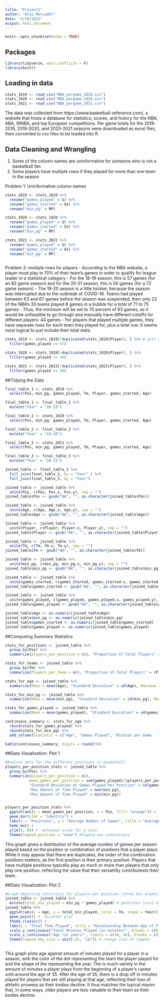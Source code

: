 ```yaml
---
title: "Project1"
author: "Alex Mercadel"
date: "3/19/2022"
output: html_document
---
```


```r
knitr::opts_chunk$set(echo = TRUE)
```
## Packages
```r
library(tidyverse, warn.conflicts = F)
library(knitr)
```

## Loading in data
```r
stats_1819 <- read_csv("NBA_pergame_1819.csv")
stats_1920 <- read_csv("NBA_pergame_1920.csv")
stats_2021 <- read_csv("NBA_pergame_2021.csv")
```
The data was collected from https://www.basketball-reference.com/, a website that hosts a database for statistics, scores, and history for the NBA, ABA, WNBA, and top European competitions. Per game totals for the 2018-2019, 2019-2020, and 2020-2021 seasons were downloaded as excel files, then converted to csv files to be loaded into R. 


## Data Cleaning and Wrangling

1. Some of the column names are uninformative for someone who is not a basketball fan
2. Some players have multiple rows if they played for more than one team in the season

Problem 1: Uninformative column names
```r
stats_1819 <- stats_1819 %>%
  rename("games_played" = G) %>%
  rename("games_started" = GS) %>%
  rename("min_pg" = MP)

stats_1920 <- stats_1920 %>%
  rename("games_played" = G) %>%
  rename("games_started" = GS) %>%
  rename("min_pg" = MP)

stats_2021 <- stats_2021 %>%
  rename("games_played" = G) %>%
  rename("games_started" = GS) %>%
  rename("min_pg" = MP)
  
```


Problem 2: multiple rows for players
- According to the NBA website, a player must play in 70% of their team's games in order to qualify for league leader in a statistical category
- For the 18-19 season, this is 57 games (for an 82 game season) and for the 20-21 season, this is 50 games (for a 72 game season)
- The 19-20 season is a little trickier, because the season was interrupted due to the outbreak of COVID-19. Teams had played between 63 and 67 games before the season was suspended, then only 22 of the NBA's 30 teams played 8 games in a bubble for a total of 71 to 75 games 
- Thus, the minimum will be set to 70 percent of 63 games, as it would be unfeasible to go through and manually have different cutoffs for different players: 44 games
- For players that played multiple games, they have separate rows for each team they played for, plus a total row. It seems most logical to just include their total stats.

```r
stats_1819 <- stats_1819[!duplicated(stats_1819$Player), ] %>% # gets rid of duplicates, since TOT comes first, if there is a TOT, it gets kept, and the actual teams are deleted
  filter(games_played >= 57)

stats_1920 <- stats_1920[!duplicated(stats_1920$Player), ] %>%
  filter(games_played >= 44)

stats_2021 <- stats_2021[!duplicated(stats_2021$Player), ] %>%
  filter(games_played >= 50)

```



##Tidying the Data

```r

final_table_1 <- stats_1819 %>%
  select(Pos, min_pg, games_played, Tm, Player, games_started, Age)

final_table_1 <- final_table_1 %>%
  mutate("Year" = "18-19")

final_table_2 <- stats_1920 %>%
  select(Pos, min_pg, games_played, Tm, Player, games_started, Age)

final_table_2 <- final_table_2 %>%
  mutate("Year" = "19-20")

final_table_3 <- stats_2021 %>%
  select(Pos, min_pg, games_played, Tm, Player, games_started, Age)

final_table_3 <- final_table_3 %>%
  mutate("Year" = "20-21")

joined_table <- final_table_1 %>%
  full_join(final_table_2, by = "Year" ) %>%
  full_join(final_table_3, by = "Year")

joined_table <- joined_table %>%
  unite(Pos, c(Pos, Pos.x, Pos.y), sep = "")
joined_table$Pos <- gsub("NA", "", as.character(joined_table$Pos))

joined_table <- joined_table %>%
  unite(Age, c(Age, Age.x, Age.y), sep = "")
joined_table$Age <- gsub("NA", "", as.character(joined_table$Age))

joined_table <- joined_table %>%
  unite(Player, c(Player, Player.x, Player.y), sep = "")
joined_table$Player <- gsub("NA", "", as.character(joined_table$Player))

joined_table <- joined_table %>%
  unite(Tm, c(Tm, Tm.x, Tm.y), sep = "")
joined_table$Tm <- gsub("NA", "", as.character(joined_table$Tm))

joined_table <- joined_table %>%
  unite(min_pg, c(min_pg, min_pg.x, min_pg.y), sep = "")
joined_table$min_pg <- gsub("NA", "", as.character(joined_table$min_pg))

joined_table <- joined_table %>%
  unite(games_started, c(games_started, games_started.x, games_started.y), sep = "")
joined_table$games_started <- gsub("NA", "", as.character(joined_table$games_started))

joined_table <- joined_table %>%
  unite(games_played, c(games_played, games_played.x, games_played.y), sep = "")
joined_table$games_played <- gsub("NA", "", as.character(joined_table$games_played))

joined_table$Age <- as.numeric(joined_table$Age)
joined_table$min_pg <- as.numeric(joined_table$min_pg)
joined_table$games_started <- as.numeric(joined_table$games_started)
joined_table$games_played <- as.numeric(joined_table$games_played)

```



##Computing Summary Statistics

```r
stats_for_positions <- joined_table %>%
  group_by(Pos) %>%
  summarize(players_per_position = n(), "Proportion of Total Players" = (players_per_position/sum(length(joined_table))))

stats_for_teams <- joined_table %>%
  group_by(Tm) %>%
  summarize(Players_per_Team = n(), "Proportion of Total Players" = (Players_per_Team/sum(length(joined_table))))

stats_for_age <- joined_table %>%
  summarize(Mean = mean(Age), "Standard Deviation" = sd(Age), Maximum = max(Age), Minimum = min(Age), Range = Maximum - Minimum, Median = median(Age))

stats_for_min_pg <- joined_table %>%
  summarize(Mean = mean(min_pg), "Standard Deviation" = sd(min_pg), Maximum = max(min_pg), Minimum = min(min_pg), Range = Maximum - Minimum, Median = median(min_pg))

stats_for_games_played <- joined_table %>%
  summarize(Mean = mean(games_played), "Standard Deviation" = sd(games_played), Maximum = max(games_played), Minimum = min(games_played), Range = Maximum - Minimum, Median = median(games_played))

continuous_summary <- stats_for_age %>%
  rbind(stats_for_games_played) %>%
  rbind(stats_for_min_pg) %>%
  add_column(Statistic = c("Age", "Games Played", "Minutes per Game   "), .after = 0)

kable(continuous_summary, digits = round(3))
```

##Data Visualization: Plot 1

```r
#Analyze data for the different positions in basketball
players_per_position_stats <- joined_table %>%
  group_by(Pos) %>%
  summarize(players_per_position = n(),
           mean_games_per_position = sum(games_played)/(players_per_position),
           "Standard Deviation of Games Played Per Position" = sd(games_played), 
           "Max Amount of Time Played" = max(min_pg), 
           "Min Amount of Time Played" = min(min_pg))


players_per_position_stats %>%
  ggplot(aes(y = mean_games_per_position, x = Pos, fill= "orange")) + 
  geom_bar(stat = "identity") + 
  labs(x = "Positions", y = "Average Number of Games", title = "Average Number of Games Per Position") + 
  heme_bw() + 
  ylim(0, 80) +  #changes scale for y axis
  theme(legend.position = "none") #legend was unnecessary
```
This graph gives a distribution of the average number of games per season played based on the position or combination of positions that a player plays. While it may appear that there are duplicates, the order of the combination positions matters, as the first position is their primary position. Players that have multiple positions typically play as much or more than players that only play one position, reflecting the value that their versatility contributesto their team. 


##Data Visualization: Plot 2

```r
#Graph depicting statistics for players per position (three bar graphs... one for each year, showing the mean games per position with standard deviation bars)
joined_table <- joined_table %>%
  mutate(total_min_played = min_pg * games_played) # generates total minutes played for a season
joined_table %>%
  ggplot(aes(x = Age, y = total_min_played, color = Tm, shape = Year)) + 
  geom_point() +  #scatter plot
  theme_classic() + 
  labs(y = "Total Time Played", title = "Relationship Between Age of Players and Time Played By Team", color = "Team") + # changes titles, axes titles, legend
  scale_y_continuous("Total Minutes Played (in minutes)", breaks = c(0, 500, 1000, 1500, 2000, 2500, 3000, 3500)) + #y scaling
  scale_x_continuous("Age (in years)", limits = c(18, 45), breaks = c(20, 25, 30, 35, 40)) + # x scaling
  theme(legend.key.size = unit(.25, "cm")) # change size of legend
  
```
This graph plots age against amount of minutes played for a player in a season, with the color of the dot representing the team the player played for and the shape of the representing the year. The is much variety in the amount of minutes a player plays from the beginning of a player’s career until around the age of 35. After the age of 35, there is a drop off in minutes played for players that are still playing at that age, reflecting their loss of athletic prowess as their bodies decline. It thus matches the typical maxim that, in some ways, older players are less valuable to their team as their bodies decline. 
